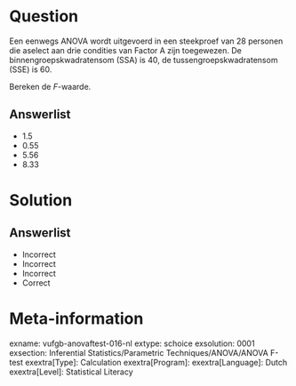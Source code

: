 Question
========

Een eenwegs ANOVA wordt uitgevoerd in een steekproef van 28 personen die aselect aan drie condities van Factor A zijn toegewezen. De binnengroepskwadratensom (SSA) is 40, de tussengroepskwadratensom (SSE) is 60. 

Bereken de *F*-waarde.
  
Answerlist
----------
* 1.5
* 0.55
* 5.56
* 8.33

Solution
========

Answerlist
----------
* Incorrect
* Incorrect
* Incorrect
* Correct

Meta-information
================
exname: vufgb-anovaftest-016-nl
extype: schoice
exsolution: 0001
exsection: Inferential Statistics/Parametric Techniques/ANOVA/ANOVA F-test
exextra[Type]: Calculation
exextra[Program]: 
exextra[Language]: Dutch
exextra[Level]: Statistical Literacy
